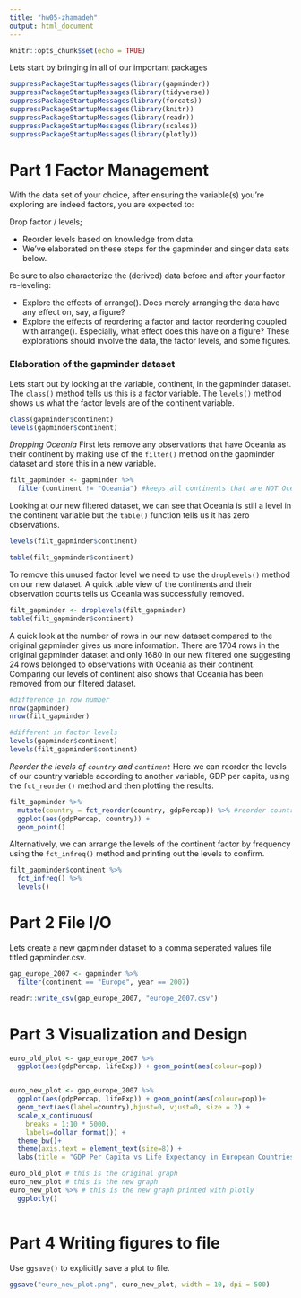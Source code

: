 ```yaml
---
title: "hw05-zhamadeh"
output: html_document
---
```


```r
knitr::opts_chunk$set(echo = TRUE)
```

Lets start by bringing in all of our important packages
```r
suppressPackageStartupMessages(library(gapminder))
suppressPackageStartupMessages(library(tidyverse))
suppressPackageStartupMessages(library(forcats))
suppressPackageStartupMessages(library(knitr))
suppressPackageStartupMessages(library(readr))
suppressPackageStartupMessages(library(scales))
suppressPackageStartupMessages(library(plotly))
```


# Part 1 Factor Management

With the data set of your choice, after ensuring the variable(s) you’re exploring are indeed factors, you are expected to:

Drop factor / levels;

* Reorder levels based on knowledge from data.
* We’ve elaborated on these steps for the gapminder and singer data sets below.

Be sure to also characterize the (derived) data before and after your factor re-leveling:

* Explore the effects of arrange(). Does merely arranging the data have any effect on, say, a figure?
* Explore the effects of reordering a factor and factor reordering coupled with arrange(). Especially, what effect does this have on a figure?
These explorations should involve the data, the factor levels, and some figures.

### Elaboration of the gapminder dataset 

Lets start out by looking at the variable, continent, in the gapminder dataset. The `class()` method tells us this is a factor variable. The `levels()` method shows us what the factor levels are of the continent variable.
```r
class(gapminder$continent)
levels(gapminder$continent)
```

*Dropping Oceania*
First lets remove any observations that have Oceania as their continent by making use of the `filter()` method on the gapminder dataset and store this in a new variable. 

```r
filt_gapminder <- gapminder %>%
  filter(continent != "Oceania") #keeps all continents that are NOT Oceania
```

Looking at our new filtered dataset, we can see that Oceania is still a level in the continent variable but the `table()` function tells us it has zero observations.
```r
levels(filt_gapminder$continent)

table(filt_gapminder$continent)
```

To remove this unused factor level we need to use the `droplevels()` method on our new dataset. A quick table view of the continents and their observation counts tells us Oceania was successfully removed. 
```r
filt_gapminder <- droplevels(filt_gapminder)
table(filt_gapminder$continent)
```

A quick look at the number of rows in our new dataset compared to the original gapminder gives us more information. There are 1704 rows in the original gapminder dataset and only 1680 in our new filtered one suggesting 24 rows belonged to observations with Oceania as their continent. Comparing our levels of continent also shows that Oceania has been removed from our filtered dataset. 
```r
#difference in row number
nrow(gapminder)
nrow(filt_gapminder)

#different in factor levels
levels(gapminder$continent)
levels(filt_gapminder$continent)
```

*Reorder the levels of `country` and `continent`*
Here we can reorder the levels of our country variable according to another variable, GDP per capita, using the `fct_reorder()` method and then plotting the results. 

```r
filt_gapminder %>%
  mutate(country = fct_reorder(country, gdpPercap)) %>% #reorder country by GDP per capita
  ggplot(aes(gdpPercap, country)) + 
  geom_point()
```

Alternatively, we can arrange the levels of the continent factor by frequency using the `fct_infreq()` method and printing out the levels to confirm. 

```r
filt_gapminder$continent %>%
  fct_infreq() %>%
  levels()
```

# Part 2 File I/O

Lets create a new gapminder dataset to a comma seperated values file titled gapminder.csv.

```r
gap_europe_2007 <- gapminder %>%
  filter(continent == "Europe", year == 2007)

readr::write_csv(gap_europe_2007, "europe_2007.csv")
```

# Part 3 Visualization and Design



```r
euro_old_plot <- gap_europe_2007 %>%
  ggplot(aes(gdpPercap, lifeExp)) + geom_point(aes(colour=pop))


euro_new_plot <- gap_europe_2007 %>%
  ggplot(aes(gdpPercap, lifeExp)) + geom_point(aes(colour=pop))+
  geom_text(aes(label=country),hjust=0, vjust=0, size = 2) +
  scale_x_continuous(
    breaks = 1:10 * 5000,
    labels=dollar_format()) + 
  theme_bw()+
  theme(axis.text = element_text(size=8)) + 
  labs(title = "GDP Per Capita vs Life Expectancy in European Countries", x = "GDP Per Capita", y = "Life Expectancy") 

euro_old_plot # this is the original graph
euro_new_plot # this is the new graph
euro_new_plot %>% # this is the new graph printed with plotly
  ggplotly() 
  
```

# Part 4 Writing figures to file

Use `ggsave()` to explicitly save a plot to file.

```r
ggsave("euro_new_plot.png", euro_new_plot, width = 10, dpi = 500)
```







